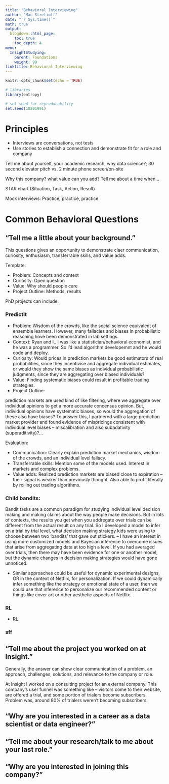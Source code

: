 ```yaml
---
title: "Behavioral Interviewing"
author: "Mac Strelioff"
date: "`r Sys.time()`"
math: true
output:
  blogdown::html_page:
    toc: true
    toc_depth: 4
menu:
  InsightStudying:
    parent: Foundations
    weight: 99
linktitle: Behavioral Interviewing
---
```


```r
knitr::opts_chunk$set(echo = TRUE)

# libraries
library(entropy)

# set seed for reproducability
set.seed(10201991)
```

# Principles

- Interviews are conversations, not tests
- Use stories to establish a connection and demonstrate fit for a role and company


Tell me about yourself, your academic research, why data science?; 30 second elevator pitch vs. 2 minute phone screen/on-site

Why this company? what value can you add? Tell me about a time when… 

STAR chart (Situation, Task, Action, Result)

Mock interviews: Practice, practice, practice 

# Common Behavioral Questions

## "Tell me a little about your background."

This questions gives an opportunity to demonstrate claer communication, curiosity, enthusiasm, transferrable skills, and value adds. 

Template: 

- Problem: Concepts and context
- Curiosity: Open question
- Value: Why should people care
- Project Outline: Methods, results

PhD projects can include: 

### PredictIt 

- Problem: Wisdom of the crowds, like the social science equivalent of ensemble learners. However, many fallacies and biases in probabilistic reasoning hove been demonstrated in lab settings. 
- Context: Ryan and I.. I was like a statistician/behavioral economist, and he was a programmer. So I'd lead algorithm developemnt and he would code and deploy.
- Curiosity: Would prices in prediction markets be good estimators of real probabilities, since they incentivise and aggregate individual estimates, or would they show the same biases as individual probabilistic judgments, since they are aggregating over biased individuals? 
- Value: Finding systematic biases could result in profitable trading strategies.
- Project Outline: 

prediction markets are used kind of like filtering, where we aggregate over individual opinions to get a more accurate concensus opinion. But, individual opinions have systematic biases, so would the aggregation of these also have biases? To answer this, I partnered with a large prediction market provider and found evidence of mispricings consistent with individual level biases -- miscalibration and also subadativity (superaditivity)?... 

Evaluation:

- Communication: Clearly explain prediction market mechanics, wisdom of the crowds, and an individual level fallacy. 
- Transferrable skills: Mention some of the models used. Interest in markets and complex problems. 
- Value adds: Realized prediction markets are biased close to expiration -- their signal is weaker than previously thought. Also able to profit literally by rolling out trading algorithms. 


### Child bandits: 

Bandit tasks are a common paradigm for studying individual level decision making and making claims about the way people make decisions. But in lots of contexts, the results you get when you addregate over trials can be different from the actual result on any trial. So I developed a model to infer on a trial by trial level, what decision making strategy kids were using to choose between two 'bandits' that gave out stickers. -- I have an interest in using more customized models and Bayesian inference to overcome issues that arise from aggregating data at too high a level. If you had averaged over trials, then there may have been evidence for one or another model, but the dynamic changes in decision making strategies would have gone unnoticed. 

- Similar approaches could be useful for dynamic experimental designs, OR in the context of Netflix, for personalization. If we could dynamically infer something like the strategy or emotional state of a user, then we could use that inference to personalize our recommended content or things like cover art or other aesthetic aspects of Netflix. 

### RL

- RL. 

### sff


## "Tell me about the project you worked on at Insight."




Generally, the answer can show clear communication of a problem, an approach, challenges, solutions, and relevance to the company or role.

At Insight I worked on a consulting project for an external company. This company's user funnel was something like -- visitors come to their website, are offered a trial, and some portion of trialers become subscribers. Problem was, around 80% of trialers weren't becoming subscribers. 


## "Why are you interested in a career as a data scientist or data engineer?"

## "Tell me about your research/talk to me about your last role."

## "Why are you interested in joining this company?"



























